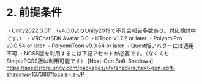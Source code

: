 # 2. 前提条件
・Unity2022.3.6f1
（v4.0.0よりUnity2019で不具合報告多数あり。対応検討中です。）
・VRChatSDK Avatar 3.0
・lilToon v1.7.2 or later
・PoiyomiPro v9.0.54 or later
・PoiyomiToon v9.0.54 or later
・Quest版アバターには適用不可
・NGSS版を利用するには下記アセットが必要です。（なくてもSimplePCSS版は利用可能です）
[Next-Gen Soft-Shadows]
https://assetstore.unity.com/packages/vfx/shaders/next-gen-soft-shadows-137380?locale=ja-JP